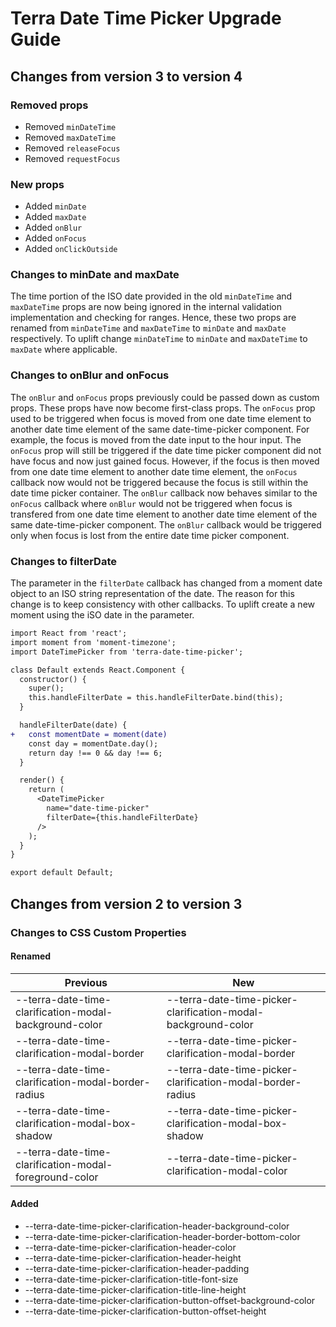 
<Badge />

# Terra Date Time Picker Upgrade Guide

## Changes from version 3 to version 4

### Removed props
* Removed `minDateTime`
* Removed `maxDateTime`
* Removed `releaseFocus`
* Removed `requestFocus`

### New props
* Added `minDate`
* Added `maxDate`
* Added `onBlur`
* Added `onFocus`
* Added `onClickOutside`

### Changes to minDate and maxDate
The time portion of the ISO date provided in the old `minDateTime` and `maxDateTime` props are now being ignored in the internal validation implementation and checking for ranges. Hence, these two props are renamed from `minDateTime` and `maxDateTime` to `minDate` and `maxDate` respectively. To uplift change `minDateTime` to `minDate` and `maxDateTime` to `maxDate` where applicable.

### Changes to onBlur and onFocus

The `onBlur` and `onFocus` props previously could be passed down as custom props. These props have now become first-class props. The `onFocus` prop used to be triggered when focus is moved from one date time element to another date time element of the same date-time-picker component. For example, the focus is moved from the date input to the hour input.  The `onFocus` prop will still be triggered if the date time picker component did not have focus and now just gained focus. However, if the focus is then moved from one date time element to another date time element, the `onFocus` callback now would not be triggered because the focus is still within the date time picker container. The `onBlur` callback now behaves similar to the `onFocus` callback where `onBlur` would not be triggered when focus is transfered from one date time element to another date time element of the same date-time-picker component. The `onBlur` callback would be triggered only when focus is lost from the entire date time picker component.

### Changes to filterDate
The parameter in the `filterDate` callback has changed from a moment date object to an ISO string representation of the date. The reason for this change is to keep consistency with other callbacks. To uplift create a new moment using the iSO date in the parameter.

```diff
import React from 'react';
import moment from 'moment-timezone';
import DateTimePicker from 'terra-date-time-picker';

class Default extends React.Component {
  constructor() {
    super();
    this.handleFilterDate = this.handleFilterDate.bind(this);
  }

  handleFilterDate(date) {
+   const momentDate = moment(date)
    const day = momentDate.day();
    return day !== 0 && day !== 6;
  }

  render() {
    return (
      <DateTimePicker
        name="date-time-picker"
        filterDate={this.handleFilterDate}
      />
    );
  }
}

export default Default;
```

## Changes from version 2 to version 3

### Changes to CSS Custom Properties

#### Renamed
| Previous | New |
|-|-|
| --terra-date-time-clarification-modal-background-color | --terra-date-time-picker-clarification-modal-background-color |
| --terra-date-time-clarification-modal-border | --terra-date-time-picker-clarification-modal-border |
| --terra-date-time-clarification-modal-border-radius | --terra-date-time-picker-clarification-modal-border-radius |
| --terra-date-time-clarification-modal-box-shadow | --terra-date-time-picker-clarification-modal-box-shadow |
| --terra-date-time-clarification-modal-foreground-color | --terra-date-time-picker-clarification-modal-color |

#### Added
* --terra-date-time-picker-clarification-header-background-color
* --terra-date-time-picker-clarification-header-border-bottom-color
* --terra-date-time-picker-clarification-header-color
* --terra-date-time-picker-clarification-header-height
* --terra-date-time-picker-clarification-header-padding
* --terra-date-time-picker-clarification-title-font-size
* --terra-date-time-picker-clarification-title-line-height
* --terra-date-time-picker-clarification-button-offset-background-color
* --terra-date-time-picker-clarification-button-offset-height
